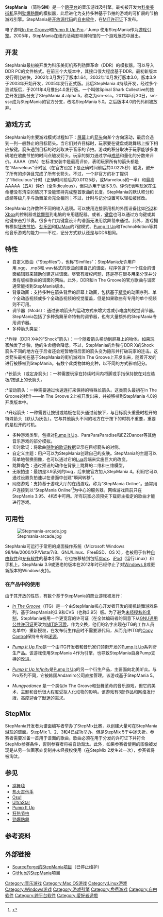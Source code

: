 {{noteTA
| G1=Games
| 1=zh-cn:劲舞革命; zh-tw:勁爆熱舞;
}}

{{Otheruses|SM|subject=一款跳舞机的模拟器|other=其他“SM”的关键字内容}}
{{distinguish|SMO}}

{{Infobox Software
| name = StepMania
| logo = [[File:StepMania-logo.png|File:StepMania-logo.png]]
| screenshot = [[Image:StepMania_5.0.5_Demo.jpg|300px]]
| caption = StepMania 5.0
| author = Chris Danford
| developer = Chris Danford、Glenn Maynard[https://github.com/stepmania/stepmania/graphs/contributors 等]
| released =  2001年
| latest_release_version = 5.0.12<ref name="stepmania5012">{{cite web |url=http://www.stepmania.com/forums/news/show/11892 |title=StepMania 5.0.12 released |last1= |first1= |last2= |first2= |date=2016年8月30日 |website=stepmania.com |publisher=holo |access-date=2016年9月1日 |quote= |archive-date=2016年9月16日 |archive-url=https://web.archive.org/web/20160916161829/http://www.stepmania.com/forums/news/show/11892 |dead-url=no }}</ref>
| latest_release_date = {{Release date and age|2016|8|30}}
| latest_preview_version = 5.1.-3<ref name="stepmania51-3">{{cite web |url=http://www.stepmania.com/forums/news/show/11896 |title=StepMania 5.1.-3 released |last1= |first1= |last2= |first2= |date=2016年9月5日 |website=stepmania.com |publisher=Kyzentun |access-date=2016年9月6日 |quote= |archive-date=2016年9月13日 |archive-url=https://web.archive.org/web/20160913033556/http://www.stepmania.com/forums/news/show/11896 |dead-url=no }}</ref>
| latest_preview_date = {{Release date and age|2016|9|5}}
| programming language = [[C++|C++]]、[[汇编语言|汇编语言]]、[[Lua|Lua]]
| genre = [[音乐游戏|音乐游戏]]
| operating_system = [[跨平台|跨平台]]
| license = [[MIT許可證|MIT許可證]]
| website = http://www.stepmania.com/
}}
'''StepMania''' （简称'''SM'''）是一个[[跨平台|跨平台]]的音乐游戏及引擎。最初被开发为[[科樂美|科樂美]][[街机|街机]]系列[[勁爆熱舞|勁爆熱舞]]的模拟器，此后进化为支持多种基于节拍的游戏的可扩展的节拍游戏引擎。StepMania是[[开放源代码|开放源代码]]的[[自由软件|自由软件]]，在[[MIT许可证|MIT许可证]]下发布。

电子游戏[[In_the_Groove|In the Groove]]和[[Pump_It_Up_Pro|Pump It Up Pro]]／Jump 使用StepMania作为[[游戏引擎|游戏引擎]]。2005年，StepMania在纽约活动影响博物馆的一个游戏展览中展出。

== 开发 ==
StepMania最初被开发为科乐美街机系列劲舞革命（DDR）的模拟器，可以导入DDR PC的文件格式。在前三个大版本中，其接口很大程度基于DDR。最初新版本发行得比较快，2002年3月发行了版本1.64，2002年10月发行版本3.0。版本3.9于2003年开始开发，2005年发行正式版。此后StepMania 4持续开发，经过多个测试版后，于2011年4月推出4.0发行版。一个叫做Spinal Shark Collective的独立开发团队分支了StepMania 4 alpha 5，称之为sm-ssc。2011年5月30日，sm-ssc成为StepMania的官方分支，改名StepMania 5.0。之后版本4.0的代码树被放弃。

== 游戏方式 ==
StepMania的主要游戏模式过程如下：[[屏幕|屏幕]]上的[[箭头|箭头]]向某个方向滚动，最后会遇到一列一般静止的目标箭头。当它们对齐目标时，玩家要在键盘或跳舞毯上按下相应按键。箭头遇到目标的时刻取决于音乐的节拍。游戏的积分取决于玩家能够多准确地在歌曲节拍的时间点触发箭头。玩家的努力通过字母[[成绩|成绩]]和量化的分数来评价。AAAA（四A）在标准安装中是最高评价，表明玩家所有的箭头都是在“Marvelous”计时区（在官方设定下是正确时间前后共0.0225秒）触发，避开了所有的炸弹且完成了所有长箭头。不过，一个非官方的补丁提供了“Ridiculous”计时（正确时间前后共0.01125秒，或Marvelous的一半）和最高AAAAA（五A）评价（全Ridiculous），但只适用于版本3.9。评价E表明玩家在生命槽没有清空的情况下没能坚持完成整首歌曲的长度。StepMania的默认积分和成绩等级几乎与劲舞革命完全相同；不过，计时与记分设置可以轻松被修改。

StepMania允许数种不同的输入选项。可以使用连接家用机的外围设备比如[[PlayStation_2|PS2]]和[[Xbox|Xbox]]的控制器或[[跳舞毯|跳舞毯]]到电脑的专用适配器。或者，[[电脑键盘|键盘]]也可以通过方向键或其他键来击打节奏。很多专门为键盘设计的谱面无法用跳舞毯来通过。此外，游戏拥有模拟[[狂热节拍|狂热节拍]]、[[劲乐团|劲乐团]]和[[DJMax|DJMax]]的7键模式、[[Pump_It_Up|Pump It Up]]和TechnoMotion等其他音乐游戏的能力——不过，记分方式默认还是与DDR相同。

== 特性 ==
*自定义歌曲（“Stepfiles”），也称“Simfiles”：StepMania允许用户用.ogg、.mp3和.wav格式的歌曲创建自己的谱面。程序包含了一个综合的谱面编辑器来辅助创建这些谱面。尽管有版权问题，还是存在很多用来分享并分发有版权歌曲的谱面的网站。此外，DDR和In The Groove的官方歌曲与谱面通常能找到StepMania版本。
*背景动画：支持多种在箭头背后的屏幕上动画，包括基于[[精灵_(计算机图形学)|精灵]]的动画序列、单个全动态视频或多个全动态视频的视觉覆盖，但是如果歌曲有专用的单个视频则不可用。
*调节器（Mods）：通过影响箭头的运动方式来增大或减小难度的视觉调节器。StepMania包括了多种劲舞革命特有的调节器，也有大量额外的StepMania专用调节器。
*多种箭头类型：
:*炸弹（DDR X中的“Shock”箭头）：一个随着箭头移动到屏幕上的物体。如果玩家触发了炸弹，他的生命槽会降低。不过，StepMania的炸弹与DDR X的Shock箭头不同的地方在于后者还会短暂地将后面的箭头变为隐形并打破玩家的连击。这类箭头最初在基于StepMania的街机游戏In The Groove上开发出来，随着开发的进行被移植到StepMania。有数个此类物体的变种，以不同的方式影响记分。
:*长箭头（或定身箭头）：一种需要玩家在持续时间内将脚或手指保持按在对应踏板/按键上的长箭头。
:*滚动箭头：一种需要通过快速连打来保持的特殊长箭头。这类箭头最初在In The Groove的续作——In The Groove 2上被开发出来，并被移植到StepMania 4.0的开发版本中。
:*升起箭头：一种需要让按键或踏板在箭头通过前按下，与目标箭头重叠时松开的特殊箭头（默认为灰色）。它与其他箭头不同的地方在于按下的时机不重要，重要的是松开的时机。
*多种游戏类型，包括对[[Pump_It_Up|Pump It Up]]、ParaParaParadise和EZ2Dancer等其他音乐游戏的部分模拟。
*实时歌词：将歌曲[[LRC格式|随附的歌词数据]]显示在目标箭头的对侧。
*自定义主题：用户可以为StepMania创建自己的皮肤。StepMania的主题可以简单地替换图像，也可以通过它的[[Lua|Lua]]后端来实施巨大的改变。
*跳舞角色：通过预设的动作在背景上跳舞的二维和三维模型。
*无限拍速：最初是3.9系列的bug，后来被官方加入StepMania 4。利用它可以通过设置负拍速以在谱面中创建“瞬间转移”。
*网络游戏：支持基于游戏大厅的在线游戏，称为“StepMania Online”。通常用户连接到以“StepMania Online”<ref>{{Cite web |url=http://www.stepmaniaonline.net/ |title=Stepmania Online官方网站 |accessdate=2020-09-27 |archive-date=2020-04-08 |archive-url=https://web.archive.org/web/20200408134116/http://stepmaniaonline.net/ |dead-url=no }}</ref>为中心的服务器。网络游戏目前只在StepMania 3.95、4和5中可用。所有玩家必须预先下载房主指定的歌曲才能进行游戏。

== 可用性 ==
[[File:Stepmania-arcade.jpg|thumb]]

StepMania可运行于常用的桌面操作系统（Microsoft Windows 98/Me/2000/XP/Vista/7/8、GNU/Linux、FreeBSD、OS X），也被用于各种[[自由软件|自由软件]]和[[专有软件|专有软件]]的基本引擎。它也被移植到包括[[Xbox|Xbox]]、[[iPod|iPod]]（运行Linux）和手机上。StepMania 3.9或更老的版本在2012年时已经停止了对[[Windows_8|Windows 8]]或更新版本的Windows支持。

=== 在产品中的使用 ===
由于其开放的性质，有数个基于StepMania的商业游戏被发行：

*''[[In_The_Groove|In The Groove]]''（ITG）是一个由StepMania核心开发者开发的街机跳舞游戏系列，基于StepMania的3.9和CVS（也称3.95）版。为了避免[[版权侵害|未经授权的复制]]，StepMania被用一个更宽容的许可证（在全体编码者的同意下从[[GNU通用公共许可证|GNU通用公共许可证]]更改为[[MIT許可證|MIT許可證]]，作为交换，他们的名字出现在ITG的工作人员名单中）重新授权，在发布衍生作品时不需要源代码，从而允许ITG的[[Copy_Control|Copy Control]]保持专有和[[专有软件|闭源]]。

*''[[Pump_It_Up_Pro|Pump It Up Pro]]''是一个由ITG开发者和音乐家们领衔开发的[[Pump_It_Up|Pump It Up]]系列衍生产品。该游戏使用StepMania 4作为引擎，也导致StepMania自身Pump支持的改进。

*''[[Pump_It_Up_Infinity|Pump It Up Infinity]]''是[[Pump_It_Up|Pump It Up]]的另一个衍生产品，主要面向北美听众。与Pro系列不同，它被韩国Andamiro公司直接管理。该游戏基于StepMania 5。

*''Mungyodance'' 是一个类似In The Groove和劲舞革命的音乐游戏，但它的美术、主题和音乐很大程度受拟人化动物的影响。该游戏有3部作品和网络发行版，高度迎合了[[獸迷|獸迷]]的需求。

== StepMix ==
StepMania开发者为谱面编写者举办了StepMix比赛，以创建大量可在StepMania游玩的谱面。StepMix 1、2、3和4已成功举办，但是StepMix 5于中途夭折。参赛者需要准备一首用于谱面的歌曲。歌曲必须在用于分发的许可证下并符合StepMix参赛条件，否则参赛者将被自动淘汰。此外，如果参赛者使用的图像被发现是从另一位画家处复制并未经授权使用（在StepMix 2发生过一次），参赛者将被淘汰。

== 参见 ==
{{Portal|自由软件}}
* [[跳舞毯|跳舞毯]]
* [[热火吉他手|热火吉他手]]
* [[Osu!|Osu!]]
* [[UltraStar|UltraStar]]
* [[Pump_It_Up|Pump It Up]]
* [[狂热节拍|狂热节拍]]
* [[勁爆熱舞|勁爆熱舞]]

== 参考资料 ==
{{Reflist}}

== 外部链接 ==
* [http://sourceforge.net/projects/stepmania/ SourceForge的StepMania项目]{{Wayback|url=http://sourceforge.net/projects/stepmania/ |date=20150110034751 }}（已停止维护）
* [https://github.com/stepmania/stepmania/ GitHub的StepMania项目]{{Wayback|url=https://github.com/stepmania/stepmania/ |date=20150125151947 }}

[[Category:音乐游戏|Category:音乐游戏]]
[[Category:Mac_OS游戏|Category:Mac OS游戏]]
[[Category:Linux游戏|Category:Linux游戏]]
[[Category:Windows游戏|Category:Windows游戏]]
[[Category:游戏引擎|Category:游戏引擎]]
[[Category:免费游戏|Category:免费游戏]]
[[Category:自由软件|Category:自由软件]]
[[Category:跨平台软件|Category:跨平台软件]]
[[Category:愛好者遊戲|Category:愛好者遊戲]]